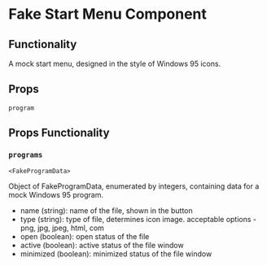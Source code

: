 # Fake Start Menu Component

## Functionality

A mock start menu, designed in the style of Windows 95 icons.

## Props

`program`

## Props Functionality

### `programs`

`<FakeProgramData>`

Object of FakeProgramData, enumerated by integers, containing data for a mock Windows 95 program.

- name (string): name of the file, shown in the button
- type (string): type of file, determines icon image. acceptable options - png, jpg, jpeg, html, com
- open (boolean): open status of the file
- active (boolean): active status of the file window
- minimized (boolean): minimized status of the file window
